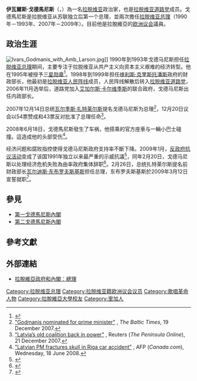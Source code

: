 {{Infobox Officeholder
| name = 伊瓦爾斯·戈德馬尼斯
| original_name = {{lang|lv|Ivars Godmanis}}
| image = Ivars Godmanis saeima.jpg
| caption = 2008年的戈德馬尼斯
| office  = 拉脫維亞總理
| order         = 1
| term_start = 1990年5月7日
| term_end = 1993年8月3日
| president1   = [[貢蒂斯·烏爾馬尼斯|貢蒂斯·烏爾馬尼斯]]
| predecessor1 = [[维尔尼斯·埃德温斯·布雷西斯|维尔尼斯·埃德温斯·布雷西斯]]
| successor1 =[[瓦爾季斯·比爾卡夫斯|瓦爾季斯·比爾卡夫斯]]
| nationality = [[File:Flag_of_Latvia.svg|22px]][[拉脱维亚|拉脱维亚]]
| birth_date = {{birth date and age|1951|11|27}}
| birth_place =[[File:Flag_of_Latvia.svg|22px]][[拉脱维亚|拉脱维亚]][[里加|里加]]
| death_date =
| death_place =
| spouse = 
| party = [[拉脫維亞道路黨|拉脫維亞道路黨]]
| office2  =  拉脫維亞總理
| order2 =  11
| term_start2 = 2007年12月17日
| term_end2=2009年2月20日
| president2   = [[瓦爾季斯·扎特萊爾斯|瓦爾季斯·扎特萊爾斯]]
| predecessor2 = [[艾加尔斯·卡尔维季斯|艾加尔斯·卡尔维季斯]]
| successor2 = [[瓦尔迪斯·东布罗夫斯基斯|瓦尔迪斯·东布罗夫斯基斯]]
}}
'''伊瓦爾斯·戈德馬尼斯'''（{{lang-lv|'''Ivars Godmanis'''}}，{{bd|1951年|11月27日|||}}）為一名[[拉脱维亚|拉脱维亚]]政治家，也是[[拉脱维亚道路党|拉脱维亚道路党]]成员。戈德馬尼斯是拉脱维亚从苏联独立后第一个总理，並兩次擔任[[拉脱维亚总理|拉脱维亚总理]]（1990年－1993年、2007年－2009年）。目前他是拉脫維亞的[[欧洲议会|欧洲议会]]議員。

== 政治生涯 ==
[[File:Ivars_Godmanis_with_Amb_Larson.jpg|left]]]]
1990年到1993年戈德马尼斯担任[[拉脱维亚总理|拉脱维亚总理]]期间，主要专注于拉脱维亚从共产主义向资本主义艰难的经济转型。他在1995年被授予[[三星勋章|三星勋章]]<ref>{{cite web |url=http://www.gramata21.lv/3zvg1.htm |title=Triju Zvaigžņu ordenis |language=lv |accessdate=2 December 2008 |publisher=gramata21.lv |archive-date=2011-08-21 |archive-url=https://web.archive.org/web/20110821054356/http://www.gramata21.lv/3zvg1.htm |dead-url=no }}</ref>。1998年到1999年担任[[维利斯·克里斯托潘斯|维利斯·克里斯托潘斯]]政府的财政部长，他最初是[[拉脱维亚人民阵线|拉脱维亚人民阵线]]成员，人民阵线解散后转入[[拉脱维亚道路党|拉脱维亚道路党]]，2006年11月选举后，道路党加入[[艾加尔斯·卡尔维季斯|艾加尔斯·卡尔维季斯]]的联合政府，戈德马尼斯出任内政部长。

2007年12月14日总统[[瓦尔季斯·扎特莱尔斯|瓦尔季斯·扎特莱尔斯]]提名戈德马尼斯为总理<ref>[http://www.baltictimes.com/news/articles/19515/ "Godmanis nominated for prime minister"] {{Wayback|url=http://www.baltictimes.com/news/articles/19515/ |date=20190826204920 }}, ''The Baltic Times'', 19 December 2007.</ref>，12月20日议会以54票赞成和43票反对批准了总理任命<ref>[http://www.thepeninsulaqatar.com/Display_news.asp?section=World_News&subsection=United+Kingdom+%26+Europe&month=December2007&file=World_News2007122114324.xml "Latvia’s old coalition back in power"] {{webarchive|url=https://web.archive.org/web/20090225183112/http://www.thepeninsulaqatar.com/Display_news.asp?section=World_News&subsection=United+Kingdom+&+Europe&month=December2007&file=World_News2007122114324.xml |date=2009-02-25 }}, Reuters (''The Peninsula Online''), 21 December 2007.</ref>。

2008年6月18日，戈德馬尼斯發生了车祸，他搭乘的官方座車与一輛小巴士碰撞。這造成他的头部受伤<ref>[http://www.canada.com/topics/news/world/story.html?id=2fd7506e-693f-4522-b72b-e5a9ff4b1501 "Latvian PM fractures skull in Riga car accident"] {{webarchive|url=https://web.archive.org/web/20090225195106/http://www.canada.com/topics/news/world/story.html?id=2fd7506e-693f-4522-b72b-e5a9ff4b1501 |date=2009-02-25 }}, AFP (''Canada.com''), Wednesday, 18 June 2008.</ref>。

经济问题和腐败指控使得戈德马尼斯政府支持率不斷下降。2009年1月，[[2009年里加反政府示威|反政府抗议活动]]变成了该国1991年独立以来最严重的示威抗議<ref>{{cite web |url=http://www.ft.com/cms/s/0/34cc61da-e215-11dd-b1dd-0000779fd2ac.html |title=/ Europe – Latvian poll threat after rioting |work=Financial Times |date=14 January 2009 |accessdate=22 February 2009 |archive-date=2009-01-22 |archive-url=https://web.archive.org/web/20090122041212/http://www.ft.com/cms/s/0/34cc61da-e215-11dd-b1dd-0000779fd2ac.html |dead-url=no }}</ref>，同年2月20日，戈德马尼斯以处理经济危机失败為由率政府集体辞职<ref>{{cite news|url=http://news.bbc.co.uk/1/hi/world/europe/7901902.stm|title=Latvian PM quits as crisis bites|date=20 February 2009|publisher=BBC News|accessdate=20 February 2009|archive-date=2009-02-24|archive-url=https://web.archive.org/web/20090224181826/http://news.bbc.co.uk/1/hi/world/europe/7901902.stm|dead-url=no}}</ref>。2月26日，总统扎特莱尔斯提名前财政部长[[瓦尔迪斯·东布罗夫斯基斯|瓦尔迪斯·东布罗夫斯基斯]]担任总理，东布罗夫斯基斯於2009年3月12日宣誓就职<ref>{{cite news|url=http://news.bbc.co.uk/2/hi/europe/7911983.stm|title=Dombrovskis chosen as Latvian PM|date=26 February 2009|publisher=BBC News|accessdate=26 February 2009|archive-date=2018-09-04|archive-url=https://web.archive.org/web/20180904192239/http://news.bbc.co.uk/2/hi/europe/7911983.stm|dead-url=no}}</ref>。

== 參見 ==
* [[第一戈德馬尼斯內閣|第一戈德馬尼斯內閣]]
* [[第二戈德馬尼斯內閣|第二戈德馬尼斯內閣]]

== 參考文獻 ==
{{reflist|2}}

== 外部連結 ==
{{commons category|Ivars Godmanis}}
* {{en}}[https://web.archive.org/web/20090902214134/http://www.mk.gov.lv/en/mp/ 拉脫維亞政府和內閣：總理]

{{start box}}
{{Succession box|[[艾加尔斯·卡尔维季斯|艾加尔斯·卡尔维季斯]]|[[瓦尔迪斯·东布罗夫斯基斯|瓦尔迪斯·东布罗夫斯基斯]]|[[拉脱维亚总理|拉脱维亚总理]]|2007年 - 2009年}}
{{Succession box|[[维尔尼斯·埃德温斯·布雷西斯|维尔尼斯·埃德温斯·布雷西斯]]<br />（部长会议主席）|[[瓦尔季斯·比尔卡夫斯|瓦尔季斯·比尔卡夫斯]]|[[拉脱维亚总理|拉脱维亚总理]]|1990年 - 1993年}}
{{end box}}

{{Authority control}}
{{DEFAULTSORT:Godmanis, Ivars}}
[[Category:拉脱维亚总理|Category:拉脱维亚总理]]
[[Category:拉脱维亚籍欧洲议会议员|Category:拉脱维亚籍欧洲议会议员]]
[[Category:歌唱革命人物|Category:歌唱革命人物]]
[[Category:拉脫維亞大學校友|Category:拉脫維亞大學校友]]
[[Category:里加人|Category:里加人]]